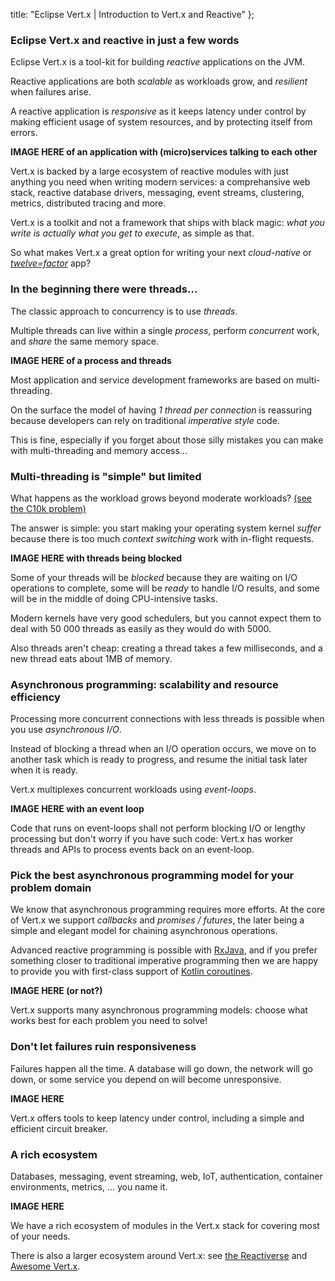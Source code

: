 
  title: "Eclipse Vert.x | Introduction to Vert.x and Reactive"
};

<!-- Content
    Problems it solves
        Concurrency
        Scalability
        Latency as load increases
    How Vert.x solves them
        Asynchronous code
        Decouple latency from thread pools ?
        Event loops
    Consequences and benefits
        Lightweight
        Resource efficiency
Is it redundant with vertx-core doc intro ?
Not as long as Akka page
What you write is what you run -->

### Eclipse Vert.x and reactive in just a few words

Eclipse Vert.x is a tool-kit for building _reactive_ applications on the JVM.

Reactive applications are both _scalable_ as workloads grow, and _resilient_ when failures arise.

A reactive application is _responsive_ as it keeps latency under control by making efficient usage of system resources, and by protecting itself from errors.

**IMAGE HERE of an application with (micro)services talking to each other**

Vert.x is backed by a large ecosystem of reactive modules with just anything you need when writing modern services: a comprehansive web stack, reactive database drivers, messaging, event streams, clustering, metrics, distributed tracing and more.

Vert.x is a toolkit and not a framework that ships with black magic: _what you write is actually what you get to execute_, as simple as that.

So what makes Vert.x a great option for writing your next _cloud-native_ or _[twelve=factor](https://12factor.net/)_ app?

### In the beginning there were threads...

The classic approach to concurrency is to use _threads_.

Multiple threads can live within a single _process_, perform _concurrent_ work, and _share_ the same memory space.

**IMAGE HERE of a process and threads**

Most application and service development frameworks are based on multi-threading.

On the surface the model of having _1 thread per connection_ is reassuring because developers can rely on traditional _imperative style_ code.

This is fine, especially if you forget about those silly mistakes you can make with multi-threading and memory access...

### Multi-threading is "simple" but limited

What happens as the workload grows beyond moderate workloads?
[(see the C10k problem)](https://en.wikipedia.org/wiki/C10k_problem)

The answer is simple: you start making your operating system kernel _suffer_ because there is too much _context switching_ work with in-flight requests.

**IMAGE HERE with threads being blocked**

Some of your threads will be _blocked_ because they are waiting on I/O operations to complete, some will be _ready_ to handle I/O results, and some will be in the middle of doing CPU-intensive tasks.

Modern kernels have very good schedulers, but you cannot expect them to deal with 50 000 threads as easily as they would do with 5000.

Also threads aren't cheap: creating a thread takes a few milliseconds, and a new thread eats about 1MB of memory.

### Asynchronous programming: scalability and resource efficiency

Processing more concurrent connections with less threads is possible when you use _asynchronous I/O_.

Instead of blocking a thread when an I/O operation occurs, we move on to another task which is ready to progress, and resume the initial task later when it is ready.

Vert.x multiplexes concurrent workloads using _event-loops_.

**IMAGE HERE with an event loop**

Code that runs on event-loops shall not perform blocking I/O or lengthy processing but don't worry if you have such code: Vert.x has worker threads and APIs to process events back on an event-loop.

### Pick the best asynchronous programming model for your problem domain

We know that asynchronous programming requires more efforts.
At the core of Vert.x we support _callbacks_ and _promises / futures_, the later being a simple and elegant model for chaining asynchronous operations.

Advanced reactive programming is possible with [RxJava](https://github.com/ReactiveX/RxJava), and if you prefer something closer to traditional imperative programming then we are happy to provide you with first-class support of [Kotlin coroutines](https://kotlinlang.org/docs/reference/coroutines-overview.html).

**IMAGE HERE (or not?)**

Vert.x supports many asynchronous programming models: choose what works best for each problem you need to solve!

### Don't let failures ruin responsiveness

Failures happen all the time.
A database will go down, the network will go down, or some service you depend on will become unresponsive.

**IMAGE HERE**

Vert.x offers tools to keep latency under control, including a simple and efficient circuit breaker.

### A rich ecosystem

Databases, messaging, event streaming, web, IoT, authentication, container environments, metrics, ... you name it.

**IMAGE HERE**

We have a rich ecosystem of modules in the Vert.x stack for covering most of your needs.

There is also a larger ecosystem around Vert.x: see [the Reactiverse](https://reactiverse.io/) and [Awesome Vert.x](https://github.com/vert-x3/vertx-awesome).



